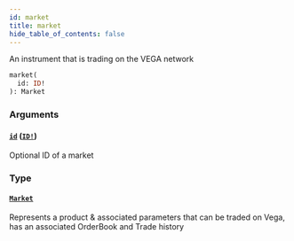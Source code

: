 ```yaml
---
id: market
title: market
hide_table_of_contents: false
---
```



An instrument that is trading on the VEGA network

```graphql
market(
  id: ID!
): Market
```


### Arguments

#### [`id`](#) ([`ID!`](/docs/testnet/graphql/scalars/id))

Optional ID of a market


### Type

#### [`Market`](/docs/testnet/graphql/objects/market)

Represents a product & associated parameters that can be traded on Vega, has an associated OrderBook and Trade history




